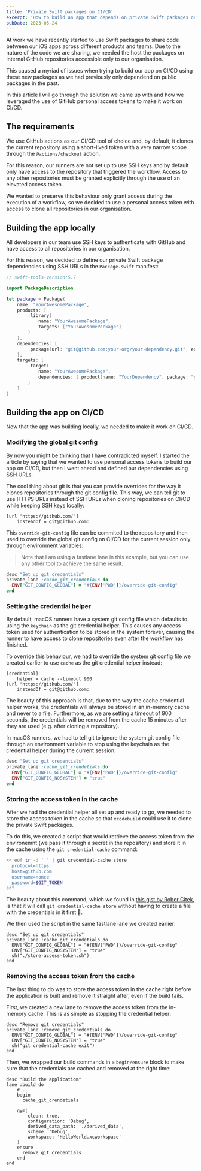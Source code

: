 ```yaml
---
title: 'Private Swift packages on CI/CD'
excerpt: 'How to build an app that depends on private Swift packages on CI/CD.'
pubDate: 2023-05-24
---
```


At work we have recently started to use Swift packages to share code between our iOS apps across different products and teams.
Due to the nature of the code we are sharing, we needed the host the packages on internal GitHub repositories accessible only to our organisation.

This caused a myriad of issues when trying to build our app on CI/CD using these new packages as we had previously only dependend on public packages in the past.

In this article I will go through the solution we came up with and how we leveraged the use of GitHub personal access tokens to make it work on CI/CD.

## The requirements

We use GitHub actions as our CI/CD tool of choice and, by default, it clones the current repository using a short-lived token with a very narrow scope through the `@actions/checkout` action.

For this reason, our runners are not set up to use SSH keys and by default only have access to the repository that triggered the workflow. Access to any other repositories must be granted explicitly through the use of an elevated access token.

We wanted to preserve this behaviour only grant access during the execution of a workflow, so we decided to use a personal access token with access to clone all repositories in our organisation.

## Building the app locally

All developers in our team use SSH keys to authenticate with GitHub and have access to all repositories in our organisation.

For this reason, we decided to define our private Swift package dependencies using SSH URLs in the `Package.swift` manifest:

```swift:Package.swift
// swift-tools-version:5.7

import PackageDescription

let package = Package(
    name: "YourAwesomePackage",
    products: [
        .library(
            name: "YourAwesomePackage",
            targets: ["YourAwesomePackage"]
        )
    ],
    dependencies: [
        .package(url: "git@github.com:your-org/your-dependency.git", exact: "1.0.0")
    ],
    targets: [
        .target(
            name: "YourAwesomePackage",
            dependencies: [.product(name: "YourDependency", package: "your-dependency")]
        )
    ]
)
```

## Building the app on CI/CD

Now that the app was building locally, we needed to make it work on CI/CD.

### Modifying the global git config

By now you might be thinking that I have contradicted myself. I started the article by saying that we wanted to use personal access tokens to build our app on CI/CD, but then I went ahead and defined our dependencies using SSH URLs.

The cool thing about git is that you can provide overrides for the way it clones repositories through the git config file. This way, we can tell git to use HTTPS URLs instead of SSH URLs when cloning repositories on CI/CD while keeping SSH keys locally:

```yml:override-git-config
[url "https://github.com/"]
	insteadOf = git@github.com:
```

This `override-git-config` file can be commited to the repository and then used to override the global git config on CI/CD for the current session only through environment variables:

> Note that I am using a fastlane lane in this example, but you can use any other tool to achieve the same result.

```ruby
desc "Set up git credentials"
private_lane :cache_git_crendetials do
  ENV["GIT_CONFIG_GLOBAL"] = "#{ENV['PWD']}/override-git-config"
end
```

### Setting the credential helper

By default, macOS runners have a system git config file which defaults to using the `keychain` as the git credential helper. This causes any access token used for authentication to be stored in the system forever, causing the runner to have access to clone repositories even after the workflow has finished.

To override this behaviour, we had to override the system git config file we created earlier to use `cache` as the git credential helper instead:

```yml:override-git-config
[credential]
	helper = cache --timeout 900
[url "https://github.com/"]
	insteadOf = git@github.com:
```

The beauty of this approach is that, due to the way the cache credential helper works, the credentials will always be stored in an in-memory cache and never to a file. Furthermore, as we are setting a timeout of 900 seconds, the credentials will be removed from the cache 15 minutes after they are used (e.g. after cloning a repository).

In macOS runners, we had to tell git to ignore the system git config file through an environment variable to stop using the keychain as the credential helper during the current session:

```ruby
desc "Set up git credentials"
private_lane :cache_git_crendetials do
  ENV["GIT_CONFIG_GLOBAL"] = "#{ENV['PWD']}/override-git-config"
  ENV["GIT_CONFIG_NOSYSTEM"] = "true"
end
```

### Storing the access token in the cache

After we had the credential helper all set up and ready to go, we needed to store the access token in the cache so that `xcodebuild` could use it to clone the private Swift packages.

To do this, we created a script that would retrieve the access token from the environemnt (we pass it through a secret in the repository) and store it in the cache using the `git credential-cache` command:

```bash:store-access-token.sh
<< eof tr -d ' ' | git credential-cache store
  protocol=https
  host=github.com
  username=nonce
  password=$GIT_TOKEN
eof
```

The beauty about this command, which we found in [this gist by Rober Citek](https://gist.github.com/rwcitek/da862e9e27cc28d3e96e62a2ca4b2b64), is that it will call `git credential-cache store` without having to create a file with the credentials in it first 🎉.

We then used the script in the same fastlane lane we created earlier:

```ruby:Fastfile
desc "Set up git credentials"
private_lane :cache_git_crendetials do
  ENV["GIT_CONFIG_GLOBAL"] = "#{ENV['PWD']}/override-git-config"
  ENV["GIT_CONFIG_NOSYSTEM"] = "true"
  sh("./store-access-token.sh")
end
```

### Removing the access token from the cache

The last thing to do was to store the access token in the cache right before the application is built and remove it straight after, even if the build fails.

First, we created a new lane to remove the access token from the in-memory cache. This is as simple as stopping the credential helper:

```ruby:Fastfile
desc "Remove git credentials"
private_lane :remove_git_credentials do
  ENV["GIT_CONFIG_GLOBAL"] = "#{ENV['PWD']}/override-git-config"
  ENV["GIT_CONFIG_NOSYSTEM"] = "true"
  sh("git credential-cache exit")
end
```

Then, we wrapped our build commands in a `begin/ensure` block to make sure that the credentials are cached and removed at the right time:

```ruby:Fastfile
desc "Build the applicatiom"
lane :build do
    # ...
    begin
      cache_git_crendetials

    gym(
        clean: true,
        configuration: 'Debug',
        derived_data_path: './derived_data',
        scheme: 'Debug',
        workspace: 'HelloWorld.xcworkspace'
    )
    ensure
      remove_git_credentials
    end
end
```
